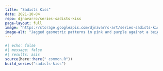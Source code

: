 ```yaml
---
title: "Sadists Kiss"
date: 2021-10-04
repo: djnavarro/series-sadists-kiss
page-layout: full
image: "https://storage.googleapis.com/djnavarro-art/series-sadists-kiss/800/thorns_07_1345.png"
image-alt: "Jagged geometric patterns in pink and purple against a beige background"
---
```

   
::: {.grid}
  
```r
#| echo: false
#| message: false
#| results: asis
source(here::here("_common.R"))
build_series("sadists-kiss")
```
   
:::
   
